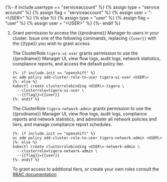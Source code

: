 {%- if include.usertype == "serviceaccount" %}
{% assign type = "service account" %}
{% assign flag = "serviceaccount" %}
{% assign user = "<NAMESPACE>:<USER\>" %}
{% else %}
{% assign type = "user" %}
{% assign flag = "user" %}
{% assign user = "<USER\>" %}
{%- endif %}

1. Grant permission to access the {{prodname}} Manager to users in your cluster. Issue one of the following
   commands, replacing `{{user}}` with the {{type}} you wish to grant access.

   The ClusterRole `tigera-ui-user` grants permission to use the {{prodname}} Manager UI, view flow
   logs, audit logs, network statistics, compliance reports, and access the default policy tier.

   ```
   {%- if include.init == "openshift" %}
   oc adm policy add-cluster-role-to-user tigera-ui-user <USER\>
   {%- else %}
   kubectl create clusterrolebinding <USER\>-tigera \
     --clusterrole=tigera-ui-user \
     --{{flag}}={{user}}
   {%- endif %}
   ```

   The ClusterRole `tigera-network-admin` grants permission to use the {{prodname}} Manager UI, view flow
   logs, audit logs, compliance reports and network statistics, and administer all network policies and tiers, and
   manage compliance report schedules.

   ```
   {%- if include.init == "openshift" %}
   oc adm policy add-cluster-role-to-user tigera-network-admin <USER\>
   {%- else %}
   kubectl create clusterrolebinding <USER\>-network-admin \
     --clusterrole=tigera-network-admin \
     --{{flag}}={{user}}
   {%- endif %}
   ```

   To grant access to additional tiers, or create your own roles consult the [RBAC documentation](/network-policy/rbac-tiered-policies/).
